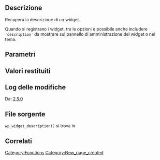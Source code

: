 {{Languages|
{{en|Function Reference/wp_widget_description}}
{{it|Riferimento funzioni/wp_widget_description}}
}}

== Descrizione ==

Recupera la descrizione di un widget.

Quando si registrano i widget, tra le opzioni è possibile anche includere <tt>'description'</tt> da mostrare sul pannello di amministrazione del widget o nel tema.

== Parametri ==

{{it:Parameter|$id|integer/string|ID del widget.}}

== Valori restituiti ==

{{it:Return||string|Descrizione del widget, se disponibile. Null in caso di fallimento.}}

== Log delle modifiche ==

Da: [[Version 2.5|2.5.0]]

== File sorgente ==

<tt>wp_widget_description()</tt> si trova in {{Trac|wp-includes/widgets.php}}

== Correlati ==

{{Widget Tags}}

{{it:Tag Footer}}

[[Category:Functions]]
[[Category:New_page_created]]